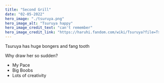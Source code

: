```yaml
---
title: "Second Grill"
date: "02-05-2022"
hero_image: "./tsuruya.png"
hero_image_alt: "Tsuruya happy"
hero_image_credit_text: "can't remember"
hero_image_credit_link: "https://haruhi.fandom.com/wiki/Tsuruya?file=Tsuruya.png"
---
```


Tsuruya has huge bongers and fang tooth

Why draw her so sudden?

* My Pace
* Big Boobs
* Lots of creativity